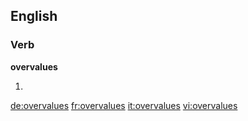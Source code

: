==English==

===Verb===
'''overvalues'''

# {{third-person singular of|overvalue}}

[[de:overvalues]]
[[fr:overvalues]]
[[it:overvalues]]
[[vi:overvalues]]
